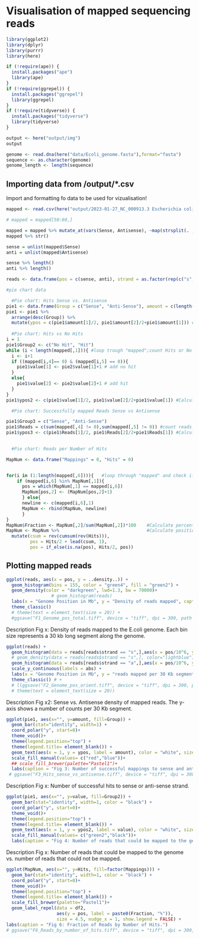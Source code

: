 # Visualisation of mapped sequencing reads

```R

library(ggplot2)
library(dplyr)
library(purrr)
library(here)

if (!require(ape)) {
  install.packages("ape")
  library(ape)
}
if (!require(ggrepel)) {
  install.packages("ggrepel")
  library(ggrepel)
}
if (!require(tidyverse)) {
  install.packages("tidyverse")
  library(tidyverse)
}

output <- here("output/img")
output
```

```R
genome <- read.dna(here("data/Ecoli_genome.fasta"),format="fasta")
sequence <- as.character(genome)
genome_length <- length(sequence)
```

## Importing data from /output/*.csv
Import and formatting fo data to be used for vizualisation!
```R
mapped <- read.csv(here("output/2023-01-27_NC_000913.3 Escherichia coli str. K-12 substr. MG1655, complete genome.csv"),sep = ";")

# mapped = mapped[50:60,]

mapped = mapped %>% mutate_at(vars(Sense, Antisense), ~map(strsplit(. ,split=","), ~map_int(.x, as.integer)))
mapped %>% str()

sense = unlist(mapped$Sense)
anti = unlist(mapped$Antisense)

sense %>% length()
anti %>% length()

reads <- data.frame(pos = c(sense, anti), strand = as.factor(rep(c("s","a"),times = c(length(sense),length(anti)))))

#pie chart data

  #Pie chart: Hits Sense vs. Antisense 
pie1 <- data.frame(Group = c("Sense", "Anti-Sense"), amount = c(length(sense),length(anti)))
pie1 <- pie1 %>%
  arrange(desc(Group)) %>%
  mutate(ypos = c(pie1$amount[1]/2, pie1$amount[2]/2+pie1$amount[1])) #Calculate positions for labeling Pie chart. 
  
  #Pie chart: Hits vs No Hits
i = 1
pie1$Group2 <- c("No Hit", "Hit")
while (i < length(mapped[,1])){ #loop trough "mapped";count Hits or No Hits
  i <- i+1
  if ((mapped[i,4]== 0) & (mapped[i,5] == 0)){
    pie1$value[1] <- pie2$value[1]+1 # add no hit
  }
  else{
    pie1$value[2] <- pie2$value[2]+1 # add hit
  }
}
pie1$ypos2 <- c(pie1$value[1]/2, pie1$value[2]/2+pie1$value[1]) #Calculate positions for labeling Pie chart. 

  #Pie chart: Successfully mapped Reads Sense vs Antisense

pie1$Group3 = c("Sense", "Anti-Sense")
pie1$Reads = c(sum(mapped[,4] != 0),sum(mapped[,5] != 0)) #count reads that have sense and antisense hits, store seperatley
pie1$ypos3 <- c(pie1$Reads[1]/2, pie1$Reads[2]/2+pie1$Reads[1]) #Calculate positions for labeling Pie chart. 
  

  #Pie chart: Reads per Number of Hits

MapNum <- data.frame("Mappings" = 0, "Hits" = 0)


for(i in (1:length(mapped[,6]))){   #loop through "mapped" and check if number of total hits already in MapNum; if so add one to Hits; if not, add add number of toatal hits to new line.
    if (mapped[i,6] %in% MapNum[,1]){
      pos = which(MapNum[,1] == mapped[i,6])
      MapNum[pos,2] <- (MapNum[pos,2]+1)
      } else{
      newline <- c(mapped[i,6],1)
      MapNum <- rbind(MapNum, newline)
      }
}
MapNum$Fraction <- MapNum[,2]/sum(MapNum[,2])*100    #Calculate percentage
MapNum <- MapNum %>%                                 #Calculate positions for labeling Pie chart. 
  mutate(csum = rev(cumsum(rev(Hits))), 
         pos = Hits/2 + lead(csum, 1),
         pos = if_else(is.na(pos), Hits/2, pos))


```

## Plotting mapped reads
```R

ggplot(reads, aes(x = pos, y = ..density..)) +
  geom_histogram(bins = 155, color = "green4", fill = "green2") + 
  geom_density(color = "darkgreen", lwd=1.3, bw = 70000)+
                 # geom_histogram(reads)
  labs(x = "Genome Position in Mb", y = "Density of reads mapped", caption = "Fig. 1: Density of the reads mapped to the E.coli genome.") +
  theme_classic() 
  # theme(text = element_text(size = 20)) +  
  #ggsave("F1_Genome_pos_total.tiff", device = "tiff", dpi = 300, path = output)
```
Description Fig x: Density of reads mapped to the E.coli genome. Each bin size represents a 30 kb long segment along the genome.

```R
ggplot(reads) +
  geom_histogram(data = reads[reads$strand == "s",],aes(x = pos/10^6, y = ..count..), bins = 155,color="lightblue",fill="blue") +
  # geom_density(data = reads[reads$strand == "s",], color="lightblue") +
  geom_histogram(data = reads[reads$strand == "a",],aes(x = pos/10^6, y = -..count..), bins = 155,color="orange",fill="red") +
  scale_y_continuous(labels = abs) + 
  labs(x = "Genome Position in Mb", y = "reads mapped per 30 Kb segment", caption = "Fig 2: Orientation of mapped Reads") +
  theme_classic() # +
  # llggsave("F2_Genome_pos_orient.tiff", device = "tiff", dpi = 300, path = output) 
  # theme(text = element_text(size = 20)) 
```
Description Fig x2: Sense vs. Antisense density of mapped reads. The y-axis shows a number of counts per 30 Kb segment. 

```R
ggplot(pie1, aes(x="", y=amount, fill=Group)) +
  geom_bar(stat="identity", width=1) +
  coord_polar("y", start=0)+
  theme_void()+
  theme(legend.position="top") +
  theme(legend.title= element_blank()) +
  geom_text(aes(x = 1, y = ypos, label = amount), color = "white", size=5)+
  scale_fill_manual(values= c("red","blue"))+
  ## scale_fill_brewer(palette="Pastel1")+
  labs(caption = "Fig 3: Number of successful mappings to sense and anti-sense strand.") #+
 # ggsave("F3_Hits_sense_vs_antisense.tiff", device = "tiff", dpi = 300, path = output)
```
Description Fig x: Number of successful hits to sense or anti-sense strand.

```R
ggplot(pie1, aes(x="", y=value, fill=Group2)) +
  geom_bar(stat="identity", width=1, color = "black") +
  coord_polar("y", start=0)+
  theme_void()+
  theme(legend.position="top") +
  theme(legend.title= element_blank()) +
  geom_text(aes(x = 1, y = ypos2, label = value), color = "white", size=5)+
  scale_fill_manual(values= c("green2","black"))+
  labs(caption = "Fig 4: Number of reads that could be mapped to the genome vs. number of reads that could not be mapped.")
```

Description Fig x: Number of reads that could be mapped to the genome vs. number of reads that could not be mapped.
```R

ggplot(MapNum, aes(x="", y=Hits, fill=factor(Mappings))) +
  geom_bar(stat="identity", width=1, color = "black") +
  coord_polar("y", start=0)+
  theme_void()+
  theme(legend.position="top") +
  theme(legend.title= element_blank()) +
  scale_fill_brewer(palette="Pastel1")+
  geom_label_repel(data = df2,
                   aes(y = pos, label = paste0(Fraction, "%")),
                   size = 4.5, nudge_x = 1, show.legend = FALSE) +
labs(caption = "Fig 6: Fraction of Reads by Number of Hits.")
# ggsave("F6_Reads_by_number_of_hits.tiff", device = "tiff", dpi = 300, path = output)
```
